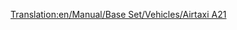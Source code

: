 [[Translation:en/Manual/Base Set/Vehicles/Airtaxi A21]]

{{nl/Vliegtuig|Name=Airtaxi A21
|Image=[[File:en/AirbusA300.png|Airtaxi A21]]
|Cost=41.015 (82,030)
|Speed=947 km/h (592 MPH)
|Annual=6.609 (13,218)
|Designed=1973
|Lifespan=24
|Capacity=260 passagiers & 30 zakken post
|Description=Het eerste Airtaxi/Airbus vliegtuig. Best redelijk.
|Real-life=[https://www.wikipedia.org/wiki/Airbus A300 Airbus A300]
}}